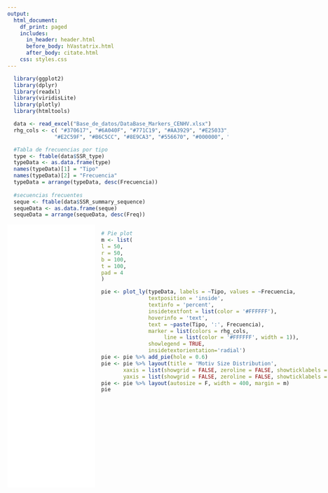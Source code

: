 ```yaml
---
output:
  html_document:
    df_print: paged
    includes:
      in_header: header.html
      before_body: hVastatrix.html
      after_body: citate.html
    css: styles.css
---
```

```r
  library(ggplot2)
  library(dplyr)
  library(readxl)
  library(viridisLite)
  library(plotly)
  library(htmltools)
```

```r
  data <- read_excel("Base_de_datos/DataBase_Markers_CENHV.xlsx")
  rhg_cols <- c( "#370617", "#6A040F", "#771C19", "#AA3929", "#E25033", "#F27314", "#F8A31B",
               "#E2C59F", "#B6C5CC", "#8E9CA3", "#556670", "#000000", "#03071E")

```

```r
  #Tabla de frecuencias por tipo
  type <- ftable(data$SSR_type)
  typeData <- as.data.frame(type)
  names(typeData)[1] = "Tipo"
  names(typeData)[2] = "Frecuencia"
  typeData = arrange(typeData, desc(Frecuencia))
  
  #secuencias frecuentes
  seque <- ftable(data$SSR_summary_sequence)
  sequeData <- as.data.frame(seque)
  sequeData = arrange(sequeData, desc(Freq))
```

:::: {style="display: flex;"}

::: {}

<iframe src="botones.html" width="200" height="600" style="border:none;">
</iframe>

:::

::: {}

```r
  # Pie plot
  m <- list(
  l = 50,
  r = 50,
  b = 100,
  t = 100,
  pad = 4
  )  

  pie <- plot_ly(typeData, labels = ~Tipo, values = ~Frecuencia,
                 textposition = 'inside',
                 textinfo = 'percent',
                 insidetextfont = list(color = '#FFFFFF'),
                 hoverinfo = 'text',
                 text = ~paste(Tipo, ':', Frecuencia),
                 marker = list(colors = rhg_cols,
                      line = list(color = '#FFFFFF', width = 1)),
                 showlegend = TRUE,
                 insidetextorientation='radial')
  pie <- pie %>% add_pie(hole = 0.6)
  pie <- pie %>% layout(title = 'Motiv Size Distribution',
         xaxis = list(showgrid = FALSE, zeroline = FALSE, showticklabels = FALSE),
         yaxis = list(showgrid = FALSE, zeroline = FALSE, showticklabels = FALSE))
  pie <- pie %>% layout(autosize = F, width = 400, margin = m)
  pie
```

:::

::: {}

```r
#Barplot
  n <- list(
  l = 50,
  r = 50,
  b = 100,
  t = 100,
  pad = 4
  )  

sequeData$Var1 = with(sequeData, reorder(Var1, -Freq, .fun='length'))
sequeMain <- top_n( sequeData, 10, Freq)

barras <- plot_ly(
    x = sequeMain$Var1,
    y = sequeMain$Freq,
    type = 'bar',
    marker = list(color = rhg_cols),
    hovertemplate = paste('Frequency %{x}: <br>%{y}')
  )
barras <- barras %>% layout(
    title = 'Most Frequent Repeats',
    xaxis = list(
      type = 'category',
      title = 'Sequences',
      tickangle = -45
    ),
    yaxis = list(
      title = 'Frequency',
      range = c(0,16)
    )
  )
barras <- barras %>% layout(autosize = F, width = 500, height = 400, margin = n)
barras
```

:::

::::